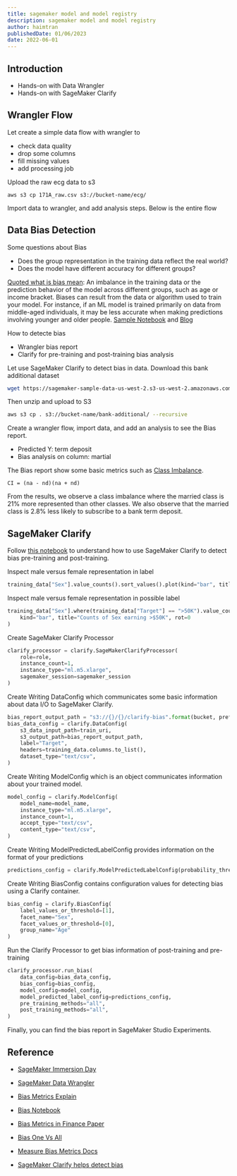```yaml
---
title: sagemaker model and model registry
description: sagemaker model and model registry
author: haimtran
publishedDate: 01/06/2023
date: 2022-06-01
---
```


## Introduction

- Hands-on with Data Wrangler
- Hands-on with SageMaker Clarify

## Wrangler Flow

Let create a simple data flow with wrangler to

- check data quality
- drop some columns
- fill missing values
- add processing job

Upload the raw ecg data to s3

```
aws s3 cp 171A_raw.csv s3://bucket-name/ecg/
```

Import data to wrangler, and add analysis steps. Below is the entire flow

## Data Bias Detection

Some questions about Bias

- Does the group representation in the training data reflect the real world?
- Does the model have different accuracy for different groups?

[Quoted what is bias mean](https://docs.aws.amazon.com/sagemaker/latest/dg/clarify-detect-data-bias.html): An imbalance in the training data or the prediction behavior of the model across different groups, such as age or income bracket. Biases can result from the data or algorithm used to train your model. For instance, if an ML model is trained primarily on data from middle-aged individuals, it may be less accurate when making predictions involving younger and older people. [Sample Notebook](https://docs.aws.amazon.com/sagemaker/latest/dg/clarify-detect-data-bias.html) and [Blog](https://aws.amazon.com/blogs/machine-learning/learn-how-amazon-sagemaker-clarify-helps-detect-bias/)

How to detecte bias

- Wrangler bias report
- Clarify for pre-training and post-training bias analysis

Let use SageMaker Clarify to detect bias in data. Download this bank additional dataset

```bash
wget https://sagemaker-sample-data-us-west-2.s3-us-west-2.amazonaws.com/autopilot/direct_marketing/bank-additional.zip
```

Then unzip and upload to S3

```bash
aws s3 cp . s3://bucket-name/bank-additional/ --recursive
```

Create a wrangler flow, import data, and add an analysis to see the Bias report.

- Predicted Y: term deposit
- Bias analysis on column: martial

The Bias report show some basic metrics such as [Class Imbalance](https://docs.aws.amazon.com/sagemaker/latest/dg/clarify-bias-metric-class-imbalance.html).

```
CI = (na - nd)(na + nd)
```

From the results, we observe a class imbalance where the married class is 21% more represented than other classes. We also observe that the married class is 2.8% less likely to subscribe to a bank term deposit.

## SageMaker Clarify

Follow [this notebook](https://sagemaker-examples.readthedocs.io/en/latest/sagemaker-clarify/fairness_and_explainability/fairness_and_explainability.html) to understand how to use SageMaker Clarify to detect bias pre-training and post-training.

Inspect male versus female representation in label

```py
training_data["Sex"].value_counts().sort_values().plot(kind="bar", title="Counts of Sex", rot=0)
```

Inspect male versus female representation in possible label

```py
training_data["Sex"].where(training_data["Target"] == ">50K").value_counts().sort_values().plot(
    kind="bar", title="Counts of Sex earning >$50K", rot=0
)
```

Create SageMaker Clarify Processor

```py
clarify_processor = clarify.SageMakerClarifyProcessor(
    role=role,
    instance_count=1,
    instance_type="ml.m5.xlarge",
    sagemaker_session=sagemaker_session
)
```

Create Writing DataConfig which communicates some basic information about data I/O to SageMaker Clarify.

```py
bias_report_output_path = "s3://{}/{}/clarify-bias".format(bucket, prefix)
bias_data_config = clarify.DataConfig(
    s3_data_input_path=train_uri,
    s3_output_path=bias_report_output_path,
    label="Target",
    headers=training_data.columns.to_list(),
    dataset_type="text/csv",
)
```

Create Writing ModelConfig which is an object communicates information about your trained model.

```py
model_config = clarify.ModelConfig(
    model_name=model_name,
    instance_type="ml.m5.xlarge",
    instance_count=1,
    accept_type="text/csv",
    content_type="text/csv",
)
```

Create Writing ModelPredictedLabelConfig provides information on the format of your predictions

```py
predictions_config = clarify.ModelPredictedLabelConfig(probability_threshold=0.8)
```

Create Writing BiasConfig contains configuration values for detecting bias using a Clarify container.

```py
bias_config = clarify.BiasConfig(
    label_values_or_threshold=[1],
    facet_name="Sex",
    facet_values_or_threshold=[0],
    group_name="Age"
)
```

Run the Clarify Processor to get bias information of post-training and pre-training

```py
clarify_processor.run_bias(
    data_config=bias_data_config,
    bias_config=bias_config,
    model_config=model_config,
    model_predicted_label_config=predictions_config,
    pre_training_methods="all",
    post_training_methods="all",
)
```

Finally, you can find the bias report in SageMaker Studio Experiments.

## Reference

- [SageMaker Immersion Day](https://catalog.us-east-1.prod.workshops.aws/workshops/63069e26-921c-4ce1-9cc7-dd882ff62575/en-US/lab1/option1)

- [SageMaker Data Wrangler](https://catalog.us-east-1.prod.workshops.aws/workshops/327375b8-425b-49d4-b0da-241da0595ecf/en-US/time-series-lab/03-remove-redundant-columns)

- [Bias Metrics Explain](https://aws.amazon.com/blogs/machine-learning/learn-how-amazon-sagemaker-clarify-helps-detect-bias/)

- [Bias Notebook](https://sagemaker-examples.readthedocs.io/en/latest/sagemaker-clarify/fairness_and_explainability/fairness_and_explainability.html)

- [Bias Metrics in Finance Paper](https://pages.awscloud.com/rs/112-TZM-766/images/Fairness.Measures.for.Machine.Learning.in.Finance.pdf)

- [Bias One Vs All](https://catalog.us-east-1.prod.workshops.aws/workshops/327375b8-425b-49d4-b0da-241da0595ecf/en-US/tabular-data-lab/exploratory-data-analysis/bias-detection)

- [Measure Bias Metrics Docs](https://docs.aws.amazon.com/sagemaker/latest/dg/clarify-measure-data-bias.html)

- [SageMaker Clarify helps detect bias](https://aws.amazon.com/blogs/machine-learning/learn-how-amazon-sagemaker-clarify-helps-detect-bias/)
